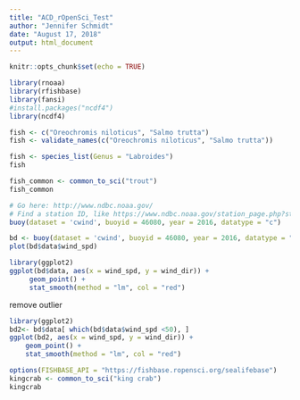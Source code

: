 ```yaml
---
title: "ACD_rOpenSci_Test"
author: "Jennifer Schmidt"
date: "August 17, 2018"
output: html_document
---
```


```r
knitr::opts_chunk$set(echo = TRUE)
```

```r
library(rnoaa)
library(rfishbase)
library(fansi)
#install.packages("ncdf4")
library(ncdf4)
```

```r
fish <- c("Oreochromis niloticus", "Salmo trutta")
fish <- validate_names(c("Oreochromis niloticus", "Salmo trutta"))
```


```r
fish <- species_list(Genus = "Labroides")
fish
```

```r
fish_common <- common_to_sci("trout")
fish_common
```

```r
# Go here: http://www.ndbc.noaa.gov/
# Find a station ID, like https://www.ndbc.noaa.gov/station_page.php?station=46080
buoy(dataset = 'cwind', buoyid = 46080, year = 2016, datatype = "c")

bd <- buoy(dataset = 'cwind', buoyid = 46080, year = 2016, datatype = "c")
plot(bd$data$wind_spd)

```

```r
library(ggplot2)
ggplot(bd$data, aes(x = wind_spd, y = wind_dir)) + 
     geom_point() +
     stat_smooth(method = "lm", col = "red")
```
remove outlier

```r
library(ggplot2)
bd2<- bd$data[ which(bd$data$wind_spd <50), ]
ggplot(bd2, aes(x = wind_spd, y = wind_dir)) + 
    geom_point() +
    stat_smooth(method = "lm", col = "red")
```

```r
options(FISHBASE_API = "https://fishbase.ropensci.org/sealifebase")
kingcrab <- common_to_sci("king crab")
kingcrab
```

